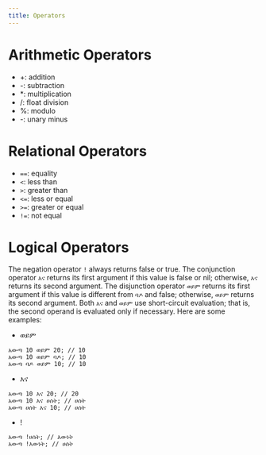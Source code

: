 ```yaml
---
title: Operators
---
```



# Arithmetic Operators
- +: addition
- -: subtraction
- *: multiplication
- /: float division
- %: modulo
- -: unary minus

# Relational Operators
- `==`: equality
- `<`: less than
- `>`: greater than
- `<=`: less or equal
- `>=`: greater or equal
- `!=`: not equal

# Logical Operators
The negation operator `!` always returns false or true. The conjunction operator `እና` returns its first argument if this value is false or nil; otherwise, `እና` returns its second argument. The disjunction operator `ወይም` returns its first argument if this value is different from `ባዶ` and false; otherwise, `ወይም` returns its second argument. Both `እና` and `ወይም` use short-circuit evaluation; that is, the second operand is evaluated only if necessary. Here are some examples:



- ወይም

```ahadu
አውጣ 10 ወይም 20; // 10
አውጣ 10 ወይም ባዶ; // 10
አውጣ ባዶ ወይም 10; // 10
```

- እና
```ahadu
አውጣ 10 እና 20; // 20
አውጣ 10 እና ሀሰት; // ሀሰት
አውጣ ሀሰት እና 10; // ሀሰት
```

- !
```ahadu
አውጣ !ሀሰት; // እውነት
አውጣ !እውነት; // ሀሰት
```